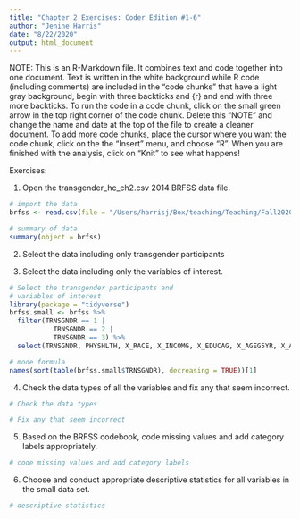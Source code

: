 ```yaml
---
title: "Chapter 2 Exercises: Coder Edition #1-6"
author: "Jenine Harris"
date: "8/22/2020"
output: html_document
---
```


NOTE: This is an R-Markdown file. It combines text and code together into one document. Text is written in the white background while R code (including comments) are included in the "code chunks" that have a light gray background, begin with three backticks and {r} and end with three more backticks. To run the code in a code chunk, click on the small green arrow in the top right corner of the code chunk. Delete this "NOTE" and change the name and date at the top of the file to create a cleaner document. To add more code chunks, place the cursor where you want the code chunk, click on the the "Insert" menu, and choose "R". When you are finished with the analysis, click on "Knit" to see what happens!

Exercises:

1) Open the transgender_hc_ch2.csv 2014 BRFSS data file.

```r
# import the data
brfss <- read.csv(file = "/Users/harrisj/Box/teaching/Teaching/Fall2020/week-2/data/transgender_hc_ch2.csv")

# summary of data
summary(object = brfss)
```


2) Select the data including only transgender participants

3) Select the data including only the variables of interest.

```r
# Select the transgender participants and
# variables of interest
library(package = "tidyverse")
brfss.small <- brfss %>% 
  filter(TRNSGNDR == 1 | 
           TRNSGNDR == 2 |
           TRNSGNDR == 3) %>% 
  select(TRNSGNDR, PHYSHLTH, X_RACE, X_INCOMG, X_EDUCAG, X_AGEG5YR, X_AGE80)

# mode formula 
names(sort(table(brfss.small$TRNSGNDR), decreasing = TRUE))[1]

```

4) Check the data types of all the variables and fix any that seem incorrect.

```r
# Check the data types 

```

```r
# Fix any that seem incorrect

```

5) Based on the BRFSS codebook, code missing values and add category labels appropriately.

```r
# code missing values and add category labels

```

6) Choose and conduct appropriate descriptive statistics for all variables in the small data set. 

```r
# descriptive statistics

```


